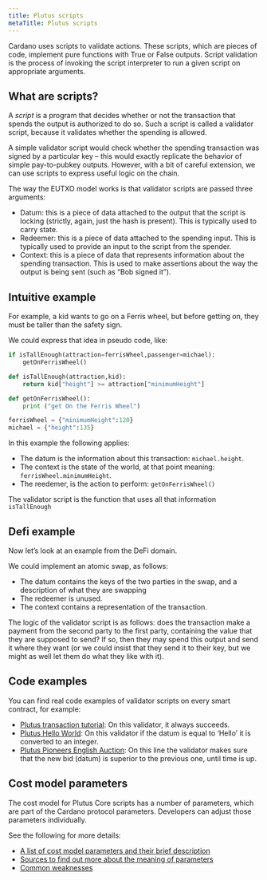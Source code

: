 ```yaml
---
title: Plutus scripts
metaTitle: Plutus scripts
---
```


Cardano uses scripts to validate actions. These scripts, which are pieces of code, implement pure functions with True or False outputs. Script validation is the process of invoking the script interpreter to run a given script on appropriate arguments.

## What are scripts?

A *script* is a program that decides whether or not the transaction that spends the output is authorized to do so. Such a script is called a validator script, because it validates whether the spending is allowed.

A simple validator script would check whether the spending transaction was signed by a particular key – this would exactly replicate the behavior of simple pay-to-pubkey outputs. However, with a bit of careful extension, we can use scripts to express useful logic on the chain.

The way the EUTXO model works is that validator scripts are passed three arguments:

- Datum: this is a piece of data attached to the output that the script is locking (strictly, again, just the hash is present). This is typically used to carry state.
- Redeemer: this is a piece of data attached to the spending input. This is typically used to provide an input to the script from the spender.
- Context: this is a piece of data that represents information about the spending transaction. This is used to make assertions about the way the output is being sent (such as “Bob signed it”).

## Intuitive example

For example, a kid wants to go on a Ferris wheel, but before getting on, they must be taller than the safety sign.

We could express that idea in pseudo code, like:

```python
if isTallEnough(attraction=ferrisWheel,passenger=michael):
    getOnFerrisWheel()

def isTallEnough(attraction,kid):
    return kid["height"] >= attraction["minimumHeight"]

def getOnFerrisWheel():
    print ("get On the Ferris Wheel")

ferrisWheel = {"minimumHeight":120}
michael = {"height":135}
```

In this example the following applies:

- The datum is the information about this transaction: `michael.height`.
- The context is the state of the world, at that point meaning: `ferrisWheel.minimumHeight`.
- The reedemer, is the action to perform: `getOnFerrisWheel()`

The validator script is the function that uses all that information `isTallEnough`

## Defi example

Now let’s look at an example from the DeFi domain.

We could implement an atomic swap, as follows:

- The datum contains the keys of the two parties in the swap, and a description of what they are swapping
- The redeemer is unused.
- The context contains a representation of the transaction.

The logic of the validator script is as follows: does the transaction make a payment from the second party to the first party, containing the value that they are supposed to send? If so, then they may spend this output and send it where they want (or we could insist that they send it to their key, but we might as well let them do what they like with it).

## Code examples
You can find real code examples of validator scripts on every smart contract, for example:

- [Plutus transaction tutorial](https://github.com/input-output-hk/Alonzo-testnet/blob/main/Alonzo-tutorials/Plutus_transactions_tutorial.md#transaction-to-lock-funds): On this validator, it always succeeds.
- [Plutus Hello World](https://github.com/input-output-hk/Alonzo-testnet/blob/e27563ec0c0c3723376f4d12881cd003a7a7157f/resources/plutus-sources/plutus-helloworld/src/Cardano/PlutusExample/HelloWorld.hs#L47): On this validator if the datum is equal to ‘Hello’ it is converted to an integer.
- [Plutus Pioneers English Auction](https://github.com/input-output-hk/plutus-pioneer-program/blob/024ebd367bf6c4003b482bfb4c6db7d745ec85aa/code/week01/src/Week01/EnglishAuction.hs#L103): On this line the validator makes sure that the new bid (datum) is superior to the previous one, until time is up.

## Cost model parameters 

The cost model for Plutus Core scripts has a number of parameters, which are part of the Cardano protocol parameters. Developers can adjust those parameters individually. 

See the following for more details:

- [A list of cost model parameters and their brief description](https://plutus.readthedocs.io/en/stable/reference/cost-model-parameters.html)
- [Sources to find out more about the meaning of parameters](https://plutus.readthedocs.io/en/latest/reference/bibliography.html#id13)
- [Common weaknesses](https://plutus.readthedocs.io/en/latest/reference/writing-scripts/common-weaknesses/index.html)
